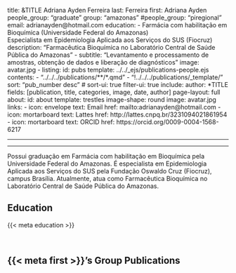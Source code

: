 title: &TITLE Adriana Ayden Ferreira
last: Ferreira
first: Adriana Ayden
people_group: "graduate"
group: "amazonas"
#people_group: "piregional"
email: adrianayden@hotmail.com
education:
  - Farmácia com habilitação em Bioquímica (Universidade Federal do Amazonas) <br> Especialista em Epidemiologia Aplicada aos Serviços do SUS (Fiocruz)
description: "Farmacêutica Bioquímica no Laboratório Central de Saúde Pública do Amazonas"
- subtitle: "Levantamento e processamento de amostras, obtenção de dados e liberação de diagnósticos"
image: avatar.jpg
- listing:
  id: pubs
  template: ../../_ejs/publications-people.ejs
  contents:
    - "../../../publications/**/*.qmd"
    - "!../../../publications/_template/"
  sort: "pub_number desc"
  # sort-ui: true
  filter-ui: true
  include:
    author: *TITLE
  fields: [publication, title, categories, image, date, author]
page-layout: full
about:
  id: about
  template: trestles
  image-shape: round
  image: avatar.jpg
  links:
    - icon: envelope
      text: Email
      href: mailto:adrianayden@hotmail.com
    - icon: mortarboard
      text: Lattes
      href: http://lattes.cnpq.br/3231094021861954
    - icon: mortarboard
      text: ORCID
      href: https://orcid.org/0009-0004-1568-6217

---

<hr>

:::{#about}

Possui graduação em Farmácia com habilitação em Bioquímica pela Universidade Federal do Amazonas. É especialista em Epidemiologia Aplicada aos Serviços do SUS pela Fundação Oswaldo Cruz (Fiocruz), campus Brasília. Atualmente, atua como Farmacêutica Bioquímica no Laboratório Central de Saúde Pública do Amazonas.

## Education
{{< meta education >}}

<br>

:::

## {{< meta first >}}'s Group Publications

:::{#pubs}
:::
